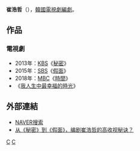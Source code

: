 {{blpsources|time=2017-01-06T04:26:15+00:00}}
{{expand|time=2017-01-06T04:26:15+00:00}}
{{藝人
| 姓名     = 崔浩哲
| 類型     = 編劇
| 圖片     = 
| 圖片尺寸 = 
| 圖片簡介 = 
| 原名     = 
| 外文名   = 최호철
| 外文     = ko
| 羅馬拼音 = Choi Chul Ho
| 英文名   = 
| 綽號     = 
| 其他藝名 = 
| 國籍     = {{ROK}}
| 民族     = 
| 籍貫     = 
| 出生日期 = 
| 出生地點 = 
| 職業     = [[編劇|編劇]]
| 語言     = [[韓語|韓語]]
| 教育程度 = 
| 配偶     = 
| 出身地   = 
| 出道作   = 
| 出道日期 = 2013年
| 代表作   = 
| 活躍年代 = 
| 經紀公司 = [[Will_Entertainment|Will Entertainment]]
}}

'''崔浩哲'''（{{lang-ko|'''최호철'''}}），[[韓國|韓國]][[電視劇|電視劇]][[編劇|編劇]]。

== 作品 ==
=== 電視劇 ===
*2013年：[[韓國放送公社|KBS]]《[[秘密_(2013年電視劇)|秘密]]》
*2015年：[[SBS_(韓國)|SBS]]《[[假面_(電視劇)|假面]]》
*2018年：[[文化廣播_(韓國)|MBC]]《[[時間_(韓國電視劇)|時間]]》
*《[[我人生中最幸福的時光|我人生中最幸福的時光]]》

== 外部連結 ==
*[http://people.search.naver.com/search.naver?where=nexearch&sm=tab_ppn&query=%EC%B5%9C%ED%98%B8%EC%B2%A0&os=639721&ie=utf8&key=PeopleService NAVER搜索]{{ko}}
*[http://www.jiemian.com/article/311524.html 从《秘密》到《假面》，编剧崔浩哲的高收视秘诀？]{{Wayback|url=http://www.jiemian.com/article/311524.html |date=20191206151533 }}
{{Will Entertainment}}
[[Category:韓國編劇|C]]
[[Category:崔姓|C]]